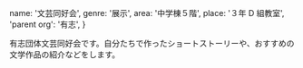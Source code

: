   name: '文芸同好会',
  genre: '展示',
  area: '中学棟５階',
  place: '３年 D 組教室',
  'parent org': '有志',
}

有志団体文芸同好会です。自分たちで作ったショートストーリーや、おすすめの文学作品の紹介などをします。
